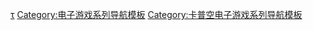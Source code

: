 {{Navbox
| name=恐龙危机系列
| title=恐龙危机系列
| state = {{{state|autocollapse}}}
| bodyclass=hlist

| group1=系列作品
| list1=
* [[恐龍危機]]
* [[恐龙危机2]]
* [[恐龙危机3]]
* {{le|生存遊戲3 恐龍危機|Dino Stalker}}

| group2=相關條目
| list2=
* [[蕾吉娜]]
* [[卡普空]]
* [[巧舟]]
* [[三上真司]]

}}<noinclude>
{{collapsible option}}

{{DEFAULTSORT:Dino Crisis}}
[[Category:恐龙危机系列|τ]]
[[Category:电子游戏系列导航模板]]
[[Category:卡普空电子游戏系列导航模板]]
</noinclude>